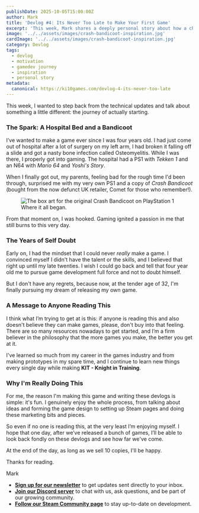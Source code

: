 ```yaml
---
publishDate: 2025-10-05T15:00:00Z
author: Mark
title: 'Devlog #4: Its Never Too Late to Make Your First Game'
excerpt: 'This week, Mark shares a deeply personal story about how a childhood injury and a copy of Crash Bandicoot ignited a lifelong dream, and offers a motivational message for all aspiring developers.'
image: '../../assets/images/crash-bandicoot-inspiration.jpg'
cardImage: '../../assets/images/crash-bandicoot-inspiration.jpg'
category: Devlog
tags:
  - devlog
  - motivation
  - gamedev journey
  - inspiration
  - personal story
metadata:
  canonical: https://ki10games.com/devlog-4-its-never-too-late
---
```



This week, I wanted to step back from the technical updates and talk about something a little different: the journey of actually starting.

### The Spark: A Hospital Bed and a Bandicoot

I’ve wanted to make a game ever since I was four years old. I had just come out of hospital after a lot of surgery on my left arm, I had broken it falling off a slide and got a nasty bone infection called Osteomyelitis. While I was there, I properly got into gaming. The hospital had a PS1 with _Tekken 1_ and an N64 with _Mario 64_ and _Yoshi's Story_.

When I finally got out, my parents, feeling bad for the rough time I'd been through, surprised me with my very own PS1 and a copy of _Crash Bandicoot_ (bought from the now defunct UK retailer, Comet for those who remember!).

<figure class="flex flex-col items-center">
  <Image
    src={crashBandicootImage}
    alt="The box art for the original Crash Bandicoot on PlayStation 1"
    class="max-w-full rounded-md"
  />
  <figcaption class="mt-2 text-center text-sm italic text-gray-500 dark:text-gray-400">Where it all began.</figcaption>
</figure>

From that moment on, I was hooked. Gaming ignited a passion in me that still burns to this very day.

### The Years of Self Doubt

Early on, I had the mindset that I could never _really_ make a game. I convinced myself I didn't have the talent or the skills, and I believed that right up until my late twenties. I wish I could go back and tell that four year old me to pursue game development full force and not to doubt himself.

But I don't have any regrets, because now, at the tender age of 32, I'm finally pursuing my dream of releasing my own game.

### A Message to Anyone Reading This

I think what I’m trying to get at is this: if anyone is reading this and also doesn't believe they can make games, please, don't buy into that feeling. There are so many resources nowadays to get started, and I’m a firm believer in the philosophy that the more games you make, the better you get at it.

I've learned so much from my career in the games industry and from making prototypes in my spare time, and I continue to learn new things every single day while making **KIT - Knight in Training**.

### Why I'm Really Doing This

For me, the reason I'm making this game and writing these devlogs is simple: it's fun. I genuinely enjoy the whole process, from talking about ideas and forming the game design to setting up Steam pages and doing these marketing bits and pieces.

So even if no one is reading this, at the very least I’m enjoying myself. I hope that one day, after we’ve released a bunch of games, I’ll be able to look back fondly on these devlogs and see how far we've come.

At the end of the day, as long as we sell 10 copies, I'll be happy.

Thanks for reading.

Mark

- **[Sign up for our newsletter](/contact)** to get updates sent directly to your inbox.
- **[Join our Discord server](https://discord.gg/NqtVzsmj3A)** to chat with us, ask questions, and be part of our growing community.
- **[Follow our Steam Community page](https://steamcommunity.com/groups/Ki10Games)** to stay up-to-date on development.
